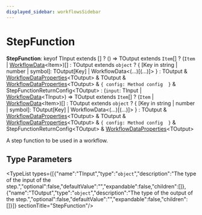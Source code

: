 ```yaml
---
displayed_sidebar: workflowsSidebar
---
```



# StepFunction

 **StepFunction**: keyof TInput extends [] ? () => TOutput extends `Item`[] ? (`Item` \| [WorkflowData](workflows.WorkflowData.mdx)&#60;Item&#62;)[] : TOutput extends `object` ? &#123; [Key in string \| number \| symbol]: TOutput[Key] \| WorkflowData&#60;(...)[(...)]&#62; &#125; : TOutput & [WorkflowDataProperties](workflows.WorkflowDataProperties.mdx)&#60;TOutput&#62; & TOutput & [WorkflowDataProperties](workflows.WorkflowDataProperties.mdx)&#60;TOutput&#62; & ``{ config: Method config  }`` & StepFunctionReturnConfig&#60;TOutput&#62; : (`input`: TInput \| [WorkflowData](workflows.WorkflowData.mdx)&#60;TInput&#62;) => TOutput extends `Item`[] ? (`Item` \| [WorkflowData](workflows.WorkflowData.mdx)&#60;Item&#62;)[] : TOutput extends `object` ? &#123; [Key in string \| number \| symbol]: TOutput[Key] \| WorkflowData&#60;(...)[(...)]&#62; &#125; : TOutput & [WorkflowDataProperties](workflows.WorkflowDataProperties.mdx)&#60;TOutput&#62; & TOutput & [WorkflowDataProperties](workflows.WorkflowDataProperties.mdx)&#60;TOutput&#62; & ``{ config: Method config  }`` & StepFunctionReturnConfig&#60;TOutput&#62; & [WorkflowDataProperties](workflows.WorkflowDataProperties.mdx)&#60;TOutput&#62;

A step function to be used in a workflow.

## Type Parameters

<TypeList types={[{"name":"TInput","type":"`object`","description":"The type of the input of the step.","optional":false,"defaultValue":"","expandable":false,"children":[]},{"name":"TOutput","type":"`object`","description":"The type of the output of the step.","optional":false,"defaultValue":"","expandable":false,"children":[]}]}  sectionTitle="StepFunction"/>
